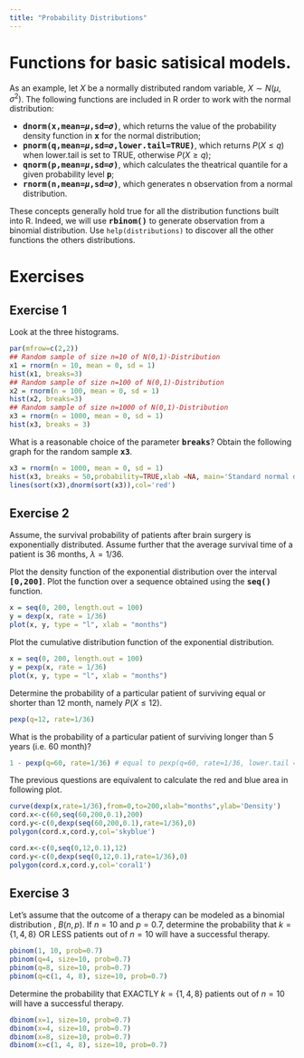 ```yaml
---
title: "Probability Distributions"
---
```


# Functions for basic satisical models.

As an example, let $X$ be a normally distributed  random variable, $X \sim N(\mu,\sigma^2)$.
The following functions are included in R order to work with the normal distribution:

* **<tt>dnorm(x,mean=$\mu$,sd=$\sigma$)</tt>**, which returns the value of the probability density function in  **<tt>x</tt>** for the normal distribution;
* **<tt>pnorm(q,mean=$\mu$,sd=$\sigma$,lower.tail=TRUE)</tt>**, which returns $P(X\leq q)$ when lower.tail is set to TRUE, otherwise $P(X\geq q)$;
* **<tt>qnorm(p,mean=$\mu$,sd=$\sigma$)</tt>**, which calculates the theatrical quantile for a given probability level  **<tt>p</tt>**;
* **<tt>rnorm(n,mean=$\mu$,sd=$\sigma$)</tt>**, which generates n observation from a normal distribution.  

These concepts generally hold true for all the distribution functions built into R. Indeed, we will use **<tt>rbinom()</tt>** to generate observation from a binomial distribution. Use `help(distributions)` to discover all the other functions the others distributions.

# Exercises

## Exercise 1
Look at the three histograms.
```r
par(mfrow=c(2,2))
## Random sample of size n=10 of N(0,1)-Distribution
x1 = rnorm(n = 10, mean = 0, sd = 1)	
hist(x1, breaks=3)
## Random sample of size n=100 of N(0,1)-Distribution
x2 = rnorm(n = 100, mean = 0, sd = 1)	
hist(x2, breaks=3)
## Random sample of size n=1000 of N(0,1)-Distribution
x3 = rnorm(n = 1000, mean = 0, sd = 1)	
hist(x3, breaks = 3)
```

What is a reasonable choice of the parameter **<tt>breaks</tt>**? Obtain the following graph for the random sample **<tt>x3</tt>**.
<div class='fold s'>
```r
x3 = rnorm(n = 1000, mean = 0, sd = 1)
hist(x3, breaks = 50,probability=TRUE,xlab =NA, main='Standard normal distribution')
lines(sort(x3),dnorm(sort(x3)),col='red')
```
</div>

## Exercise 2
Assume, the survival probability of patients after brain surgery is exponentially distributed. Assume further that the average survival time of a patient is 36 months, $\lambda = 1/36$.

Plot the density function of the exponential distribution over the interval  **<tt>[0,200]</tt>**. Plot the function over a sequence obtained using the **<tt>seq()</tt>** function.

<div class='fold s o'>
```r
x = seq(0, 200, length.out = 100)
y = dexp(x, rate = 1/36)
plot(x, y, type = "l", xlab = "months")
```
</div>

Plot the cumulative distribution function of the exponential distribution.
<div class='fold s o'>
```r
x = seq(0, 200, length.out = 100)
y = pexp(x, rate = 1/36)
plot(x, y, type = "l", xlab = "months")
```
</div>

Determine the probability of a particular patient of surviving equal or shorter than 12 month, namely $P(X\leq 12)$.

<div class='fold s o'>
```r
pexp(q=12, rate=1/36)
```
</div>

What is the probability of a particular patient of surviving longer than 5 years (i.e. 60 month)?

<div class='fold s o'>
```r
1 - pexp(q=60, rate=1/36) # equal to pexp(q=60, rate=1/36, lower.tail = FALSE) 
```
</div>

The previous questions are equivalent to calculate the red and blue area in following plot.

```r
curve(dexp(x,rate=1/36),from=0,to=200,xlab="months",ylab='Density')
cord.x<-c(60,seq(60,200,0.1),200)
cord.y<-c(0,dexp(seq(60,200,0.1),rate=1/36),0)
polygon(cord.x,cord.y,col='skyblue')

cord.x<-c(0,seq(0,12,0.1),12)
cord.y<-c(0,dexp(seq(0,12,0.1),rate=1/36),0)
polygon(cord.x,cord.y,col='coral1')
```



## Exercise 3
Let's assume that the outcome of a therapy can be modeled as a binomial distribution , $B(n,p)$. If $n=10$ and $p=0.7$, determine the probability that $k = \{1, 4, 8\}$ OR LESS patients out of $n = 10$ will have a successful therapy.

<div class='fold s o'>
```r
pbinom(1, 10, prob=0.7)
pbinom(q=4, size=10, prob=0.7)
pbinom(q=8, size=10, prob=0.7)
pbinom(q=c(1, 4, 8), size=10, prob=0.7)
```
</div>

Determine the probability that EXACTLY $k = \{1, 4, 8\}$ patients out of $n = 10$ will have a successful therapy.

<div class='fold s o'>
```r
dbinom(x=1, size=10, prob=0.7)
dbinom(x=4, size=10, prob=0.7)
dbinom(x=8, size=10, prob=0.7)
dbinom(x=c(1, 4, 8), size=10, prob=0.7)
```
</div>
